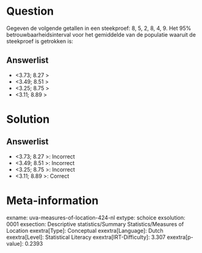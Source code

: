 Question
========

Gegeven de volgende getallen in een steekproef: 8, 5, 2, 8, 4, 9. Het
95% betrouwbaarheidsinterval voor het gemiddelde van de populatie
waaruit de steekproef is getrokken is:

Answerlist
----------

* <3.73; 8.27 >
* <3.49; 8.51 >
* <3.25; 8.75 >
* <3.11; 8.89 >

Solution
========

Answerlist
----------

* <3.73; 8.27 >: Incorrect
* <3.49; 8.51 >: Incorrect
* <3.25; 8.75 >: Incorrect
* <3.11; 8.89 >: Correct

Meta-information
================
exname: uva-measures-of-location-424-nl
extype: schoice
exsolution: 0001
exsection: Descriptive statistics/Summary Statistics/Measures of Location
exextra[Type]: Conceptual
exextra[Language]: Dutch
exextra[Level]: Statistical Literacy
exextra[IRT-Difficulty]: 3.307
exextra[p-value]: 0.2393
